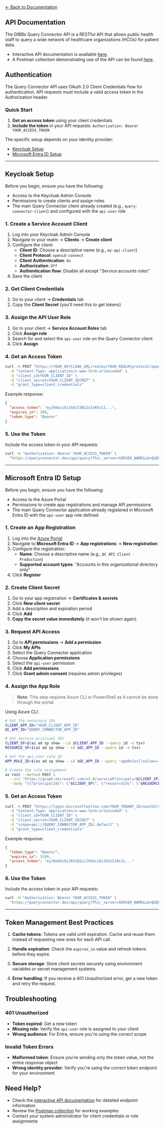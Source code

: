 [← Back to Documentation](/docs)

## API Documentation

The DIBBs Query Connector API is a RESTful API that allows public health staff to query a wide network of healthcare organizations (HCOs) for patient data.

- Interactive API documentation is available [here](/apiDocs).
- A Postman collection demonstrating use of the API can be found [here](https://github.com/CDCgov/dibbs-query-connector/blob/main/src/app/assets/DIBBs_Query_Connector_API.postman_collection.json).

## Authentication

The Query Connector API uses OAuth 2.0 Client Credentials flow for authentication. API requests must include a valid access token in the Authorization header.

### Quick Start

1. **Get an access token** using your client credentials
2. **Include the token** in your API requests: `Authorization: Bearer YOUR_ACCESS_TOKEN`

The specific setup depends on your identity provider:

- [Keycloak Setup](#keycloak-setup)
- [Microsoft Entra ID Setup](#microsoft-entra-id-setup)

---

## Keycloak Setup

Before you begin, ensure you have the following:

- Access to the Keycloak Admin Console
- Permissions to create clients and assign roles
- The main Query Connector client already created (e.g., `query-connector-client`) and configured with the `api-user` role

### 1. Create a Service Account Client

1. Log into your Keycloak Admin Console
2. Navigate to your realm → **Clients** → **Create client**
3. Configure the client:
   - **Client ID**: Choose a descriptive name (e.g., `my-api-client`)
   - **Client Protocol**: `openid-connect`
   - **Client Authentication**: `On`
   - **Authorization**: `Off`
   - **Authentication flow**: Disable all except "Service accounts roles"
4. Save the client

### 2. Get Client Credentials

1. Go to your client → **Credentials** tab
2. Copy the **Client Secret** (you'll need this to get tokens)

### 3. Assign the API User Role

1. Go to your client → **Service Account Roles** tab
2. Click **Assign role**
3. Search for and select the `api-user` role on the Query Connector client
4. Click **Assign**

### 4. Get an Access Token

```bash
curl -X POST "https://YOUR_KEYCLOAK_URL/realms/YOUR_REALM/protocol/openid-connect/token" \
  -H "Content-Type: application/x-www-form-urlencoded" \
  -d "client_id=YOUR_CLIENT_ID" \
  -d "client_secret=YOUR_CLIENT_SECRET" \
  -d "grant_type=client_credentials"
```

Example response:

```json
{
  "access_token": "eyJhbGciOiJSUzI1NiIsInR5cCI...",
  "expires_in": 300,
  "token_type": "Bearer"
}
```

### 5. Use the Token

Include the access token in your API requests:

```bash
curl -H "Authorization: Bearer YOUR_ACCESS_TOKEN" \
  "https://queryconnector.dev/api/query?fhir_server=SERVER_NAME&id=QUERY_ID"
```

---

## Microsoft Entra ID Setup

Before you begin, ensure you have the following:

- Access to the Azure Portal
- Permissions to create app registrations and manage API permissions
- The main Query Connector application already registered in Microsoft Entra ID with the `api-user` app role defined

### 1. Create an App Registration

1. Log into the [Azure Portal](https://portal.azure.com)
2. Navigate to **Microsoft Entra ID** → **App registrations** → **New registration**
3. Configure the registration:
   - **Name**: Choose a descriptive name (e.g., `QC API Client - Production`)
   - **Supported account types**: "Accounts in this organizational directory only"
4. Click **Register**

### 2. Create Client Secret

1. Go to your app registration → **Certificates & secrets**
2. Click **New client secret**
3. Add a description and expiration period
4. Click **Add**
5. **Copy the secret value immediately** (it won't be shown again)

### 3. Request API Access

1. Go to **API permissions** → **Add a permission**
2. Click **My APIs**
3. Select the Query Connector application
4. Choose **Application permissions**
5. Select the `api-user` permission
6. Click **Add permissions**
7. Click **Grant admin consent** (requires admin privileges)

### 4. Assign the App Role

> **Note**: This step requires Azure CLI or PowerShell as it cannot be done through the portal.

Using Azure CLI:

```bash
# Get the necessary IDs
CLIENT_APP_ID="YOUR_CLIENT_APP_ID"
QC_APP_ID="QUERY_CONNECTOR_APP_ID"

# Get service principal IDs
CLIENT_SP=$(az ad sp show --id $CLIENT_APP_ID --query id -o tsv)
RESOURCE_SP=$(az ad sp show --id $QC_APP_ID --query id -o tsv)

# Get the api-user role ID
APP_ROLE_ID=$(az ad sp show --id $QC_APP_ID --query "appRoles[?value=='api-user'].id" -o tsv)

# Create the role assignment
az rest --method POST \
  --uri "https://graph.microsoft.com/v1.0/servicePrincipals/$CLIENT_SP/appRoleAssignments" \
  --body "{\"principalId\": \"$CLIENT_SP\", \"resourceId\": \"$RESOURCE_SP\", \"appRoleId\": \"$APP_ROLE_ID\"}"
```

### 5. Get an Access Token

```bash
curl -X POST "https://login.microsoftonline.com/YOUR_TENANT_ID/oauth2/v2.0/token" \
  -H "Content-Type: application/x-www-form-urlencoded" \
  -d "client_id=YOUR_CLIENT_ID" \
  -d "client_secret=YOUR_CLIENT_SECRET" \
  -d "scope=api://QUERY_CONNECTOR_APP_ID/.default" \
  -d "grant_type=client_credentials"
```

Example response:

```json
{
  "token_type": "Bearer",
  "expires_in": 3599,
  "access_token": "eyJ0eXAiOiJKV1QiLCJhbGciOiJSUzI1NiIs..."
}
```

### 6. Use the Token

Include the access token in your API requests:

```bash
curl -H "Authorization: Bearer YOUR_ACCESS_TOKEN" \
  "https://queryconnector.dev/api/query?fhir_server=SERVER_NAME&id=QUERY_ID"
```

---

## Token Management Best Practices

1. **Cache tokens**: Tokens are valid until expiration. Cache and reuse them instead of requesting new ones for each API call.

2. **Handle expiration**: Check the `expires_in` value and refresh tokens before they expire.

3. **Secure storage**: Store client secrets securely using environment variables or secret management systems.

4. **Error handling**: If you receive a 401 Unauthorized error, get a new token and retry the request.

## Troubleshooting

### 401 Unauthorized

- **Token expired**: Get a new token
- **Missing role**: Verify the `api-user` role is assigned to your client
- **Wrong audience**: For Entra, ensure you're using the correct scope

### Invalid Token Errors

- **Malformed token**: Ensure you're sending only the token value, not the entire response object
- **Wrong identity provider**: Verify you're using the correct token endpoint for your environment

## Need Help?

- Check the [interactive API documentation](/apiDocs) for detailed endpoint information
- Review the [Postman collection](https://github.com/CDCgov/dibbs-query-connector/blob/main/src/app/assets/DIBBs_Query_Connector_API.postman_collection.json) for working examples
- Contact your system administrator for client credentials or role assignments
